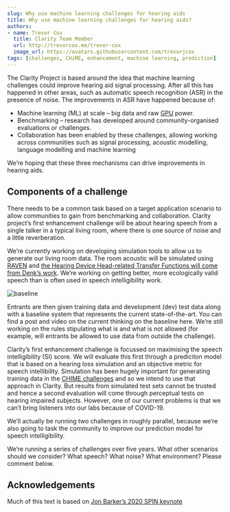 ```yaml
---
slug: Why use machine learning challenges for hearing aids
title: Why use machine learning challenges for hearing aids?
authors: 
- name: Trevor Cox
  title: Clarity Team Member
  url: http://trevorcox.me/trevor-cox
  image_url: https://avatars.githubusercontent.com/trevorjcox
tags: [challenges, CHiME, enhancement, machine learning, prediction]
---
```



The Clarity Project is based around the idea that machine learning challenges could improve hearing aid signal processing. After all this has happened in other areas, such as automatic speech recognition (ASR) in the presence of noise. The improvements in ASR have happened because of:

- Machine learning (ML) at scale – big data and raw [GPU](https://en.wikipedia.org/wiki/Graphics_processing_unit) power.
- Benchmarking – research has developed around community-organised evaluations or challenges.
- Collaboration has been enabled by these challenges, allowing working across communities such as signal processing, acoustic modelling, language modelling and machine learning

We’re hoping that these three mechanisms can drive improvements in hearing aids.

## Components of a challenge

There needs to be a common task based on a target application scenario to allow communities to gain from benchmarking and collaboration. Clarity project’s first enhancement challenge will be about hearing speech from a single talker in a typical living room, where there is one source of noise and a little reverberation.

We’re currently working on developing simulation tools to allow us to generate our living room data. The room acoustic will be simulated using [RAVEN](https://www.semanticscholar.org/paper/RAVEN%3A-A-real-time-framework-for-the-auralization-Schr%C3%B6der-Vorl%C3%A4nder/6977f2c2c1fb4cac2305e7965ee0da8192ced72d?p2df) and [the Hearing Device Head-related Transfer Functions will come from Denk’s work](https://uol.de/mediphysik/downloads/hearingdevicehrtfs). We’re working on getting better, more ecologically valid speech than is often used in speech intelligibility work.

![baseline](/img/baseline-1536x684.png)

Entrants are then given training data and development (dev) test data along with a baseline system that represents the current state-of-the-art. You can find a post and video on the current thinking on the baseline here. We’re still working on the rules stipulating what is and what is not allowed (for example, will entrants be allowed to use data from outside the challenge).

Clarity’s first enhancement challenge is focussed on maximising the speech intelligibility (SI) score. We will evaluate this first through a prediciton model that is based on a hearing loss simulation and an objective metric for speech intellibility. Simulation has been hugely important for generating training data in the [CHIME challenges](https://chimechallenge.github.io/chime6/) and so we intend to use that approach in Clarity. But results from simulated test sets cannot be trusted and hence a second evaluation will come through perceptual tests on hearing impaired subjects. However, one of our current problems is that we can’t bring listeners into our labs because of COVID-19.

We’ll actually be running two challenges in roughly parallel, because we’re also going to task the community to improve our prediction model for speech intelligibility.

We’re running a series of challenges over five years. What other scenarios should we consider? What speech? What noise? What environment? Please comment below.

## Acknowledgements

Much of this text is based on [Jon Barker’s 2020 SPIN keynote](http://2020.speech-in-noise.eu/?p=3)


